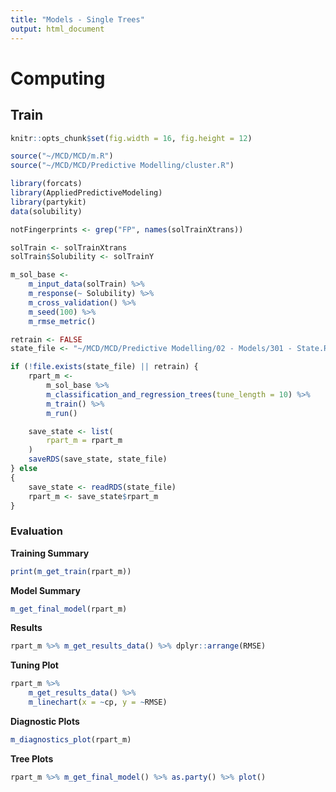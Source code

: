 ```yaml
---
title: "Models - Single Trees"
output: html_document
---
```


# Computing

## Train

```r

knitr::opts_chunk$set(fig.width = 16, fig.height = 12)

source("~/MCD/MCD/m.R")
source("~/MCD/MCD/Predictive Modelling/cluster.R")

library(forcats)
library(AppliedPredictiveModeling)
library(partykit)
data(solubility)

notFingerprints <- grep("FP", names(solTrainXtrans))

solTrain <- solTrainXtrans
solTrain$Solubility <- solTrainY

m_sol_base <-
    m_input_data(solTrain) %>%
    m_response(~ Solubility) %>%
    m_cross_validation() %>%
    m_seed(100) %>%
    m_rmse_metric()

retrain <- FALSE
state_file <- "~/MCD/MCD/Predictive Modelling/02 - Models/301 - State.RDS"

if (!file.exists(state_file) || retrain) {
    rpart_m <-
        m_sol_base %>%
        m_classification_and_regression_trees(tune_length = 10) %>%
        m_train() %>%
        m_run()

    save_state <- list(
        rpart_m = rpart_m
    )
    saveRDS(save_state, state_file)
} else
{
    save_state <- readRDS(state_file)
    rpart_m <- save_state$rpart_m
}

```

### Evaluation

**Training Summary**
```r
print(m_get_train(rpart_m))
```

**Model Summary**
```r
m_get_final_model(rpart_m)
```

**Results**
```r
rpart_m %>% m_get_results_data() %>% dplyr::arrange(RMSE)
```

**Tuning Plot**

```r
rpart_m %>%
    m_get_results_data() %>%
    m_linechart(x = ~cp, y = ~RMSE)
```

**Diagnostic Plots**

```r
m_diagnostics_plot(rpart_m)
```

**Tree Plots**

```r
rpart_m %>% m_get_final_model() %>% as.party() %>% plot()
```


